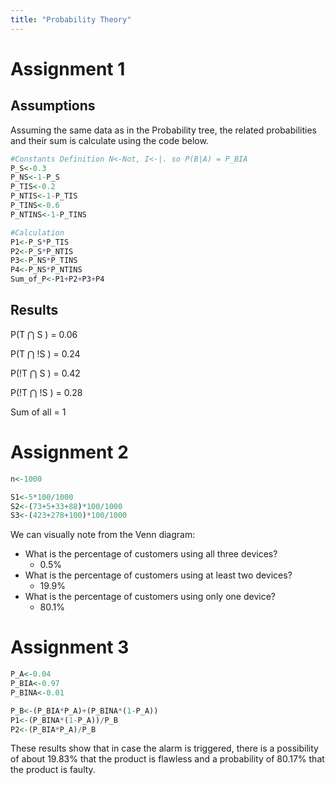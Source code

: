 ```yaml
---
title: "Probability Theory"
---
```


# Assignment 1

## Assumptions

Assuming the same data as in the Probability tree, the related probabilities and their sum is calculate using the code below.

```r
#Constants Definition N<-Not, I<-|. so P(B|A) = P_BIA
P_S<-0.3
P_NS<-1-P_S
P_TIS<-0.2
P_NTIS<-1-P_TIS
P_TINS<-0.6
P_NTINS<-1-P_TINS

#Calculation
P1<-P_S*P_TIS
P2<-P_S*P_NTIS
P3<-P_NS*P_TINS
P4<-P_NS*P_NTINS
Sum_of_P<-P1+P2+P3+P4
```

## Results

P(T ⋂ S ) = 0.06

P(T ⋂ !S ) = 0.24

P(!T ⋂ S ) = 0.42

P(!T ⋂ !S ) = 0.28

Sum of all = 1

# Assignment 2

```r
n<-1000

S1<-5*100/1000
S2<-(73+5+33+88)*100/1000
S3<-(423+278+100)*100/1000
```

We can visually note from the Venn diagram:

-   What is the percentage of customers using all three devices?
    -   0.5%
-   What is the percentage of customers using at least two devices?
    -   19.9%
-   What is the percentage of customers using only one device?
    -   80.1%

# Assignment 3

```r
P_A<-0.04
P_BIA<-0.97
P_BINA<-0.01

P_B<-(P_BIA*P_A)+(P_BINA*(1-P_A))
P1<-(P_BINA*(1-P_A))/P_B
P2<-(P_BIA*P_A)/P_B

```

These results show that in case the alarm is triggered, there is a possibility of about $19.83$% that the product is flawless and a probability of $80.17$% that the product is faulty.
